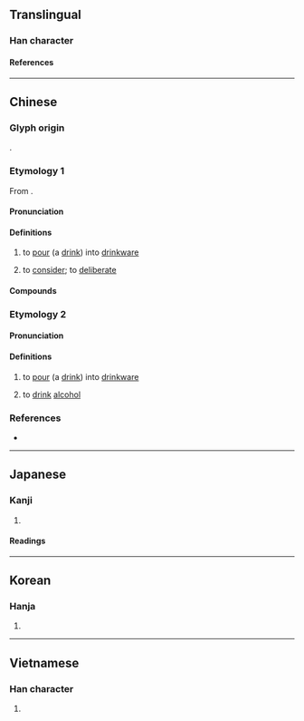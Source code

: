 {{character info}}
==Translingual==

===Han character===
{{Han char|rn=68|rad=斗|as=09|sn=13|four=44700|canj=TVYJ|ids=⿰甚斗}}

====References====
{{Han ref|kx=0478.190|dkj=13517|dj=0837.070|hdz=32255.020|uh=659F}}

----

==Chinese==

===Glyph origin===
{{Han etym}}
{{Han compound|甚|斗|ls=psc|c1=p|c2=s|t2=dipper; cup}}.

===Etymology 1===
{{zh-forms}}
From {{inh|zh|sit-pro|*l-(t/d)jam||to fill, flat}}.

====Pronunciation====
{{zh-pron
|m=zhēn
|c=zam1
|h=pfs=chṳ̂m
|mn=chim
|mn-t=zim1
|mc=y
|oc=y
|cat=v
}}

====Definitions====
{{zh-hanzi}}

# to [[pour]] (a [[drink]]) into [[drinkware]]
#: {{zh-x|你 可 唔 可以 幫 我 斟 杯 茶 啊{aa3}？|Could you '''pour''' me a cup of tea?|C}}
# {{zh-o}} {{lb|zh|figurative}} to [[consider]]; to [[deliberate]]

====Compounds====
{{zh-der|字斟句酌|斟愖|斟酌|斟酌損益|斟酒|斟量|淺斟低唱|淺斟低謳|淺斟低酌|滿斟|自斟自飲}}

===Etymology 2===
{{zh-forms|alt=漛,滕}}

====Pronunciation====
{{zh-pron
|mn=thîn
|cat=v
}}

====Definitions====
{{zh-hanzi}}

# {{lb|zh|Hokkien}} to [[pour]] (a [[drink]]) into [[drinkware]]
# {{lb|zh|Xiamen|Quanzhou}} to [[drink]] [[alcohol]]

===References===
* {{R:yue:Hanzi}}

----

==Japanese==

===Kanji===
{{ja-kanji|grade=|rs=斗09}}

# {{rfdef|ja|sort=斗09}}

====Readings====
{{ja-readings
|on=しん
|kun=くむ, くみかわす
}}

----

==Korean==

===Hanja===
{{ko-hanja|짐}}

# {{rfdef|ko|sort=斗09}}

----

==Vietnamese==

===Han character===
{{vi-readings|rs=斗09|reading=châm}}

# {{rfdef|vi|sort=斗09}}